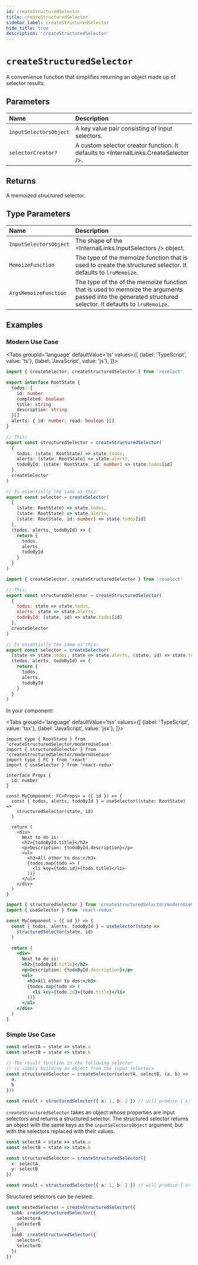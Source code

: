 ```yaml
---
id: createStructuredSelector
title: createStructuredSelector
sidebar_label: createStructuredSelector
hide_title: true
description: 'createStructuredSelector'
---
```



# `createStructuredSelector`

A convenience function that simplifies returning an object made up of selector results.

## Parameters

| Name                   | Description                                                                          |
| :--------------------- | :----------------------------------------------------------------------------------- |
| `inputSelectorsObject` | A key value pair consisting of input selectors.                                      |
| `selectorCreator?`     | A custom selector creator function. It defaults to <InternalLinks.CreateSelector />. |

## Returns

A memoized structured selector.

## Type Parameters

| Name                   | Description                                                                                                                                               |
| :--------------------- | :-------------------------------------------------------------------------------------------------------------------------------------------------------- |
| `InputSelectorsObject` | The shape of the <InternalLinks.InputSelectors /> object.                                                                                                 |
| `MemoizeFunction`      | The type of the memoize function that is used to create the structured selector. It defaults to `lruMemoize`.                                             |
| `ArgsMemoizeFunction`  | The type of the of the memoize function that is used to memoize the arguments passed into the generated structured selector. It defaults to `lruMemoize`. |

## Examples

### Modern Use Case

<!-- START: createStructuredSelector/modernUseCase.ts -->

<Tabs
  groupId='language'
  defaultValue='ts'
  values={[
    {label: 'TypeScript', value: 'ts'},
    {label: 'JavaScript', value: 'js'},
  ]}>
  <TabItem value='ts'>

```ts title="createStructuredSelector/modernUseCase.ts"
import { createSelector, createStructuredSelector } from 'reselect'

export interface RootState {
  todos: {
    id: number
    completed: boolean
    title: string
    description: string
  }[]
  alerts: { id: number; read: boolean }[]
}

// This:
export const structuredSelector = createStructuredSelector(
  {
    todos: (state: RootState) => state.todos,
    alerts: (state: RootState) => state.alerts,
    todoById: (state: RootState, id: number) => state.todos[id]
  },
  createSelector
)

// Is essentially the same as this:
export const selector = createSelector(
  [
    (state: RootState) => state.todos,
    (state: RootState) => state.alerts,
    (state: RootState, id: number) => state.todos[id]
  ],
  (todos, alerts, todoById) => {
    return {
      todos,
      alerts,
      todoById
    }
  }
)
```

  </TabItem>
  <TabItem value='js'>

```js title="createStructuredSelector/modernUseCase.js"
import { createSelector, createStructuredSelector } from 'reselect'

// This:
export const structuredSelector = createStructuredSelector(
  {
    todos: state => state.todos,
    alerts: state => state.alerts,
    todoById: (state, id) => state.todos[id]
  },
  createSelector
)

// Is essentially the same as this:
export const selector = createSelector(
  [state => state.todos, state => state.alerts, (state, id) => state.todos[id]],
  (todos, alerts, todoById) => {
    return {
      todos,
      alerts,
      todoById
    }
  }
)
```

  </TabItem>
</Tabs>

  <!-- END: createStructuredSelector/modernUseCase.ts -->

In your component:

<!-- START: createStructuredSelector/MyComponent.tsx -->

<Tabs
  groupId='language'
  defaultValue='tsx'
  values={[
    {label: 'TypeScript', value: 'tsx'},
    {label: 'JavaScript', value: 'jsx'},
  ]}>
  <TabItem value='tsx'>

```tsx title="createStructuredSelector/MyComponent.tsx"
import type { RootState } from 'createStructuredSelector/modernUseCase'
import { structuredSelector } from 'createStructuredSelector/modernUseCase'
import type { FC } from 'react'
import { useSelector } from 'react-redux'

interface Props {
  id: number
}

const MyComponent: FC<Props> = ({ id }) => {
  const { todos, alerts, todoById } = useSelector((state: RootState) =>
    structuredSelector(state, id)
  )

  return (
    <div>
      Next to do is:
      <h2>{todoById.title}</h2>
      <p>Description: {todoById.description}</p>
      <ul>
        <h3>All other to dos:</h3>
        {todos.map(todo => (
          <li key={todo.id}>{todo.title}</li>
        ))}
      </ul>
    </div>
  )
}
```

  </TabItem>
  <TabItem value='jsx'>

```jsx title="createStructuredSelector/MyComponent.jsx"
import { structuredSelector } from 'createStructuredSelector/modernUseCase'
import { useSelector } from 'react-redux'

const MyComponent = ({ id }) => {
  const { todos, alerts, todoById } = useSelector(state =>
    structuredSelector(state, id)
  )

  return (
    <div>
      Next to do is:
      <h2>{todoById.title}</h2>
      <p>Description: {todoById.description}</p>
      <ul>
        <h3>All other to dos:</h3>
        {todos.map(todo => (
          <li key={todo.id}>{todo.title}</li>
        ))}
      </ul>
    </div>
  )
}
```

  </TabItem>
</Tabs>

  <!-- END: createStructuredSelector/MyComponent.tsx -->

### Simple Use Case

```ts
const selectA = state => state.a
const selectB = state => state.b

// The result function in the following selector
// is simply building an object from the input selectors
const structuredSelector = createSelector(selectA, selectB, (a, b) => ({
  a,
  b
}))

const result = structuredSelector({ a: 1, b: 2 }) // will produce { x: 1, y: 2 }
```

`createStructuredSelector` takes an object whose properties are input selectors and returns a structured selector. The structured selector returns an object with the same keys as the `inputSelectorsObject` argument, but with the selectors replaced with their values.

```ts
const selectA = state => state.a
const selectB = state => state.b

const structuredSelector = createStructuredSelector({
  x: selectA,
  y: selectB
})

const result = structuredSelector({ a: 1, b: 2 }) // will produce { x: 1, y: 2 }
```

Structured selectors can be nested:

```ts
const nestedSelector = createStructuredSelector({
  subA: createStructuredSelector({
    selectorA,
    selectorB
  }),
  subB: createStructuredSelector({
    selectorC,
    selectorD
  })
})
```
